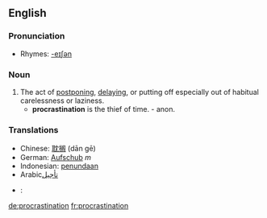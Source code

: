 ==English==

===Pronunciation===
*Rhymes: [[Rhymes:English:-eɪʃǝn|-eɪʃǝn]]

===Noun===
{{en-noun-unc}}

# The act of [[postpone|postponing]], [[delay|delaying]], or putting off especially out of habitual carelessness or laziness.
#* '''procrastination''' is the thief of time. - anon.
{{wikipedia}}
===Translations===
*Chinese: [[耽搁]] (dān gē)
*German: [[Aufschub]] ''m''
*Indonesian: [[tunda|penundaan]]
*Arabic[[تأجيل]]
*{{es}}: {{trad|es|procastinación}}

[[de:procrastination]]
[[fr:procrastination]]
